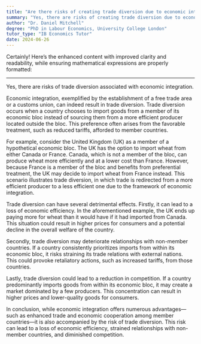```yaml
---
title: "Are there risks of creating trade diversion due to economic integration?"
summary: "Yes, there are risks of creating trade diversion due to economic integration."
author: "Dr. Daniel Mitchell"
degree: "PhD in Labour Economics, University College London"
tutor_type: "IB Economics Tutor"
date: 2024-06-26
---
```


Certainly! Here’s the enhanced content with improved clarity and readability, while ensuring mathematical expressions are properly formatted:

---

Yes, there are risks of trade diversion associated with economic integration.

Economic integration, exemplified by the establishment of a free trade area or a customs union, can indeed result in trade diversion. Trade diversion occurs when a country chooses to import goods from a member of its economic bloc instead of sourcing them from a more efficient producer located outside the bloc. This preference often arises from the favorable treatment, such as reduced tariffs, afforded to member countries.

For example, consider the United Kingdom (UK) as a member of a hypothetical economic bloc. The UK has the option to import wheat from either Canada or France. Canada, which is not a member of the bloc, can produce wheat more efficiently and at a lower cost than France. However, because France is a member of the bloc and benefits from preferential treatment, the UK may decide to import wheat from France instead. This scenario illustrates trade diversion, in which trade is redirected from a more efficient producer to a less efficient one due to the framework of economic integration.

Trade diversion can have several detrimental effects. Firstly, it can lead to a loss of economic efficiency. In the aforementioned example, the UK ends up paying more for wheat than it would have if it had imported from Canada. This situation could result in higher prices for consumers and a potential decline in the overall welfare of the country.

Secondly, trade diversion may deteriorate relationships with non-member countries. If a country consistently prioritizes imports from within its economic bloc, it risks straining its trade relations with external nations. This could provoke retaliatory actions, such as increased tariffs, from those countries.

Lastly, trade diversion could lead to a reduction in competition. If a country predominantly imports goods from within its economic bloc, it may create a market dominated by a few producers. This concentration can result in higher prices and lower-quality goods for consumers.

In conclusion, while economic integration offers numerous advantages—such as enhanced trade and economic cooperation among member countries—it is also accompanied by the risk of trade diversion. This risk can lead to a loss of economic efficiency, strained relationships with non-member countries, and diminished competition.
    
